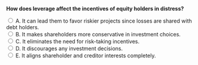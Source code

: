 ::: {.question-block}

<form onsubmit="event.preventDefault(); checkAnswer('module9_mcq_q62')" data-correct-answer="A">
<strong style="display: block;">How does leverage affect the incentives of equity holders in distress?</strong>

<label><input type="radio" name="module9_mcq_q62" value="A"> A. It can lead them to favor riskier projects since losses are shared with debt holders.</label><br>
<label><input type="radio" name="module9_mcq_q62" value="B"> B. It makes shareholders more conservative in investment choices.</label><br>
<label><input type="radio" name="module9_mcq_q62" value="C"> C. It eliminates the need for risk-taking incentives.</label><br>
<label><input type="radio" name="module9_mcq_q62" value="D"> D. It discourages any investment decisions.</label><br>
<label><input type="radio" name="module9_mcq_q62" value="E"> E. It aligns shareholder and creditor interests completely.</label><br>
</form>

<div id="feedback-module9_mcq_q62" class="feedback" data-status="" style="display:none;">
✅ A is correct. When firms are highly leveraged, shareholders may prefer riskier projects due to limited downside exposure.
</div>

:::
